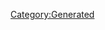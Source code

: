{{Database/Music/MusicInfo
 |ID=27
 |Cov=27
 |Cd=6
 |Nam=27
 |Div=27
 |Ma=3
 |SerieId=2
 |SerieLogoId=2
 |WavId=27
 |VariationId=0
 |Dsc=27
 |Strt=10
 |ValkyrieBattle=1
 |ValkyrieIntro=1
 |ValkyrieIntroSky=1
 |DivaSolo=1
 |DivaMulti=1
 |Exp=3
}}
[[Category:Generated]]
